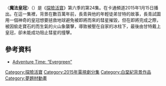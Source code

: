 {{noteTA
|G1=Adventure Time
}}
{{Infobox television episode
| Title        = 魔法皇冠
| Series       = [[探險活寶|探險活寶]]
| season       = 6
| episode      = 24
| Production   = 
| Story        =
| Writer       = 
| Director     =
| Airdate      = {{Start date|2015|1|15}}
| Music        =  
| Guests       =
| Length       = 11分鐘
| Prev         = [[睡衣派對大落跑|睡衣派對大落跑]]
| Next         = [[星空夢遊_(探險活寶)|星空夢遊]]
| Episode list = 
{{Infobox Adventure Time season 6 episode list}}
<br>[[探險活寶集數列表|探險活寶集數列表]]
}}
〈'''魔法皇冠'''〉（{{lang-en|''Evergreen''}}）是《[[探險活寶|探險活寶]]》第六季的第24集。在卡通頻道2015年1月15日播出。在這一集裡，背景在數百萬年前，長青與他的年輕徒弟甘特的故事，長青試圖用一個神奇的皇冠想要拯救地球避免被即將而來的彗星摧毀，但在即將完成之際，被因偷走寶石的而生氣的火山象襲擊，導致被壓在自家的冰柱下，最後由甘特戴上皇冠，卻未能成功阻止彗星的撞擊。

==參考資料==
*[http://www.avclub.com/tvclub/adventure-time-evergreen-213940 Adventure Time: “Evergreen”]
{{探險活寶}}
[[Category:探險活寶|Category:探險活寶]]
[[Category:2015年電視劇分集|Category:2015年電視劇分集]]
[[Category:白堊紀背景作品|Category:白堊紀背景作品]]
[[Category:夢題材動畫|Category:夢題材動畫]]